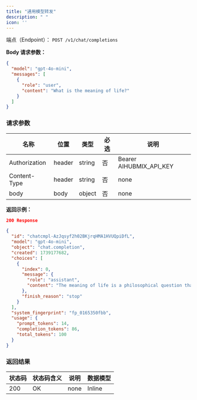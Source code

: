 ```yaml
---
title: "通用模型转发"
description: " "
icon: ''
---
```


端点（Endpoint）： `POST /v1/chat/completions`

**Body 请求参数：**

```json
{
  "model": "gpt-4o-mini",
  "messages": [
    {
      "role": "user",
      "content": "What is the meaning of life?"
    }
  ]
}
```

### 请求参数

|名称 | 位置 | 类型 | 必选 | 说明|
|---|---|---|---|---|
|Authorization|header|string| 否 |Bearer AIHUBMIX_API_KEY|
|Content-Type|header|string| 否 |none|
|body|body|object| 否 |none|

**返回示例：**

```json
200 Response
```

```json
{
  "id": "chatcmpl-AzJqsyf2h02BKjrqHMA1HVUQpiDfL",
  "model": "gpt-4o-mini",
  "object": "chat.completion",
  "created": 1739177682,
  "choices": [
    {
      "index": 0,
      "message": {
        "role": "assistant",
        "content": "The meaning of life is a philosophical question that has been debated for centuries. Different people and cultures may have different beliefs about the purpose and significance of life. Some believe that the meaning of life is to seek happiness and fulfillment, while others believe in spiritual or religious meanings such as serving a higher power or fulfilling a destiny. Ultimately, the meaning of life may be a deeply personal and individual question that each person must answer for themselves."
      },
      "finish_reason": "stop"
    }
  ],
  "system_fingerprint": "fp_0165350fbb",
  "usage": {
    "prompt_tokens": 14,
    "completion_tokens": 86,
    "total_tokens": 100
  }
}
```

### 返回结果

|状态码 | 状态码含义 | 说明 | 数据模型|
|---|---|---|---|
|200|OK|none|Inline|